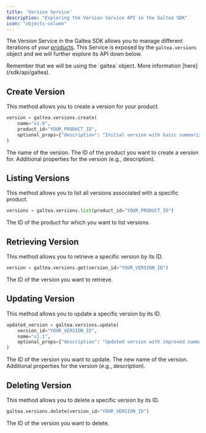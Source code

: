 ```yaml
---
title: 'Version Service'
description: "Exploring the Version Service API in the Galtea SDK"
icon: "objects-column"
---
```


The Version Service in the Galtea SDK allows you to manage different iterations of your [products](/concepts/product).
This Service is exposed by the `galtea.versions` object and we will further explore its API down below.

<Info>
  Remember that we will be using the `galtea` object. More information [here](/sdk/api/galtea).
</Info>

## Create Version

This method allows you to create a version for your product.

```python
version = galtea.versions.create(
    name="v1.0",
    product_id="YOUR_PRODUCT_ID",
    optional_props={"description": "Initial version with basic summarization capabilities"}
)
```

<ResponseField name="name" type="string" required>
  The name of the version.
</ResponseField>

<ResponseField name="product_id" type="string" required>
  The ID of the product you want to create a version for.
</ResponseField>

<ResponseField name="optional_props" type="object">
  Additional properties for the version (e.g., description).
</ResponseField>

## Listing Versions

This method allows you to list all versions associated with a specific product.

```python
versions = galtea.versions.list(product_id="YOUR_PRODUCT_ID")
```

<ResponseField name="product_id" type="string" required>
  The ID of the product for which you want to list versions.
</ResponseField>

## Retrieving Version

This method allows you to retrieve a specific version by its ID.

```python
version = galtea.versions.get(version_id="YOUR_VERSION_ID")
```

<ResponseField name="version_id" type="string" required>
  The ID of the version you want to retrieve.
</ResponseField>

## Updating Version

This method allows you to update a specific version by its ID.

```python
updated_version = galtea.versions.update(
    version_id="YOUR_VERSION_ID",
    name="v1.1",
    optional_props={"description": "Updated version with improved summarization"}
)
```

<ResponseField name="version_id" type="string" required>
  The ID of the version you want to update.
</ResponseField>

<ResponseField name="name" type="string">
  The new name of the version.
</ResponseField>

<ResponseField name="optional_props" type="object">
  Additional properties for the version (e.g., description).
</ResponseField>

## Deleting Version

This method allows you to delete a specific version by its ID.

```python
galtea.versions.delete(version_id="YOUR_VERSION_ID")
```

<ResponseField name="version_id" type="string" required>
  The ID of the version you want to delete.
</ResponseField>

